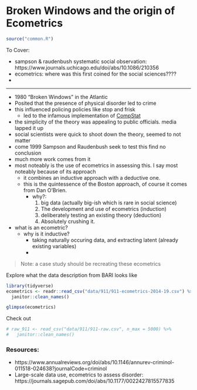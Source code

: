 # Broken Windows and the origin of Ecometrics


```r
source("common.R")
```

To Cover:

- sampson & raudenbush systematic social observation: https://www.journals.uchicago.edu/doi/abs/10.1086/210356
- ecometrics: where was this first coined for the social sciences????
- 

-----

- 1980 "Broken Windows" in the Atlantic
- Posited that the presence of physical disorder led to crime
- this influenced policing policies like stop and frisk
  - led to the infamous implementation of [CompStat](https://nymag.com/intelligencer/2018/03/the-crime-fighting-program-that-changed-new-york-forever.html)
- the simplicity of the theory was appealing to public officials. media lapped it up
- social scientists were quick to shoot down the theory, seemed to not matter
- come 1999 Sampson and Raudenbush seek to test this find no conclusion
- much more work comes from it
- most noteably is the use of ecometrics in assessing this. I say most noteably because of its approach
  - it combines an inductive approach with a deductive one.
  - this is the quintessence of the Boston approach, of course it comes from Dan O'Brien.
    - why?:
      1. big data (actually big-ish which is rare in social science)
      2. The development and use of ecometrics (induction)
      3. deliberately testing an existing theory (deduction)
      4. Absolutely crushing it.
- what is an ecometric?
  - why is it inductive?
    - taking naturally occuring data, and extracting latent (already existing variables)
    - 


> Note: a case study should be recreating these ecometrics

Explore what the data description from BARI looks like

```r
library(tidyverse)
ecometrics <- readr::read_csv("data/911/911-ecometrics-2014-19.csv") %>% 
  janitor::clean_names()

glimpse(ecometrics)
```

Check out 

```r
# raw_911 <- read_csv("data/911/911-raw.csv", n_max = 5000) %>% 
#   janitor::clean_names()
```




### Resources:

- https://www.annualreviews.org/doi/abs/10.1146/annurev-criminol-011518-024638?journalCode=criminol
- Large-scale data use, ecometrics to assess disorder: https://journals.sagepub.com/doi/abs/10.1177/0022427815577835
